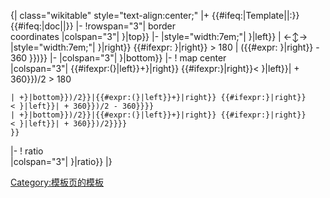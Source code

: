 <includeonly>{| class="wikitable" style="text-align:center;"
|+ {{#ifeq:{{NAMESPACE}}|Template||{{NAMESPACE}}:}}{{#ifeq:{{SUBPAGENAME}}|doc|{{BASEPAGENAME}}|{{PAGENAME}}}}
|-
!rowspan="3"| border<br/>coordinates
|colspan="3"| {{{{NAMESPACE}}:{{#ifeq:{{SUBPAGENAME}}|doc|{{BASEPAGENAME}}|{{PAGENAME}}}}|top}}
|-
|style="width:7em;"| {{{{NAMESPACE}}:{{#ifeq:{{SUBPAGENAME}}|doc|{{BASEPAGENAME}}|{{PAGENAME}}}}|left}}
| ←↕→
|style="width:7em;"| {{{{NAMESPACE}}:{{#ifeq:{{SUBPAGENAME}}|doc|{{BASEPAGENAME}}|{{PAGENAME}}}}|right}} {{#ifexpr: {{{{NAMESPACE}}:{{#ifeq:{{SUBPAGENAME}}|doc|{{BASEPAGENAME}}|{{PAGENAME}}}}|right}} > 180 | ({{#expr: {{{{NAMESPACE}}:{{#ifeq:{{SUBPAGENAME}}|doc|{{BASEPAGENAME}}|{{PAGENAME}}}}|right}} - 360 }})}}
|-
|colspan="3"| {{{{NAMESPACE}}:{{#ifeq:{{SUBPAGENAME}}|doc|{{BASEPAGENAME}}|{{PAGENAME}}}}|bottom}}
|-
! map&nbsp;center<br/>{{small|(calculated)}}
|colspan="3"| {{#ifexpr:({{{{NAMESPACE}}:{{#ifeq:{{SUBPAGENAME}}|doc|{{BASEPAGENAME}}|{{PAGENAME}}}}|left}}+{{{{NAMESPACE}}:{{#ifeq:{{SUBPAGENAME}}|doc|{{BASEPAGENAME}}|{{PAGENAME}}}}|right}} {{#ifexpr:{{{{NAMESPACE}}:{{#ifeq:{{SUBPAGENAME}}|doc|{{BASEPAGENAME}}|{{PAGENAME}}}}|right}}< {{{{NAMESPACE}}:{{#ifeq:{{SUBPAGENAME}}|doc|{{BASEPAGENAME}}|{{PAGENAME}}}}|left}}| + 360}})/2 > 180
 | {{coord|{{#expr:({{{{NAMESPACE}}:{{#ifeq:{{SUBPAGENAME}}|doc|{{BASEPAGENAME}}|{{PAGENAME}}}}|top}}+{{{{NAMESPACE}}:{{#ifeq:{{SUBPAGENAME}}|doc|{{BASEPAGENAME}}|{{PAGENAME}}}}|bottom}})/2}}|{{#expr:({{{{NAMESPACE}}:{{#ifeq:{{SUBPAGENAME}}|doc|{{BASEPAGENAME}}|{{PAGENAME}}}}|left}}+{{{{NAMESPACE}}:{{#ifeq:{{SUBPAGENAME}}|doc|{{BASEPAGENAME}}|{{PAGENAME}}}}|right}} {{#ifexpr:{{{{NAMESPACE}}:{{#ifeq:{{SUBPAGENAME}}|doc|{{BASEPAGENAME}}|{{PAGENAME}}}}|right}}< {{{{NAMESPACE}}:{{#ifeq:{{SUBPAGENAME}}|doc|{{BASEPAGENAME}}|{{PAGENAME}}}}|left}}| + 360}})/2 - 360}}}}
 | {{coord|{{#expr:({{{{NAMESPACE}}:{{#ifeq:{{SUBPAGENAME}}|doc|{{BASEPAGENAME}}|{{PAGENAME}}}}|top}}+{{{{NAMESPACE}}:{{#ifeq:{{SUBPAGENAME}}|doc|{{BASEPAGENAME}}|{{PAGENAME}}}}|bottom}})/2}}|{{#expr:({{{{NAMESPACE}}:{{#ifeq:{{SUBPAGENAME}}|doc|{{BASEPAGENAME}}|{{PAGENAME}}}}|left}}+{{{{NAMESPACE}}:{{#ifeq:{{SUBPAGENAME}}|doc|{{BASEPAGENAME}}|{{PAGENAME}}}}|right}} {{#ifexpr:{{{{NAMESPACE}}:{{#ifeq:{{SUBPAGENAME}}|doc|{{BASEPAGENAME}}|{{PAGENAME}}}}|right}}< {{{{NAMESPACE}}:{{#ifeq:{{SUBPAGENAME}}|doc|{{BASEPAGENAME}}|{{PAGENAME}}}}|left}}| + 360}})/2}}}}
 }}
|-
! ratio<br/>{{nowrap|{{small|(height&divide;width)}}}}
|colspan="3"| {{{{NAMESPACE}}:{{#ifeq:{{SUBPAGENAME}}|doc|{{BASEPAGENAME}}|{{PAGENAME}}}}|ratio}}
|}</includeonly><noinclude>
[[Category:模板页的模板]]
</noinclude>